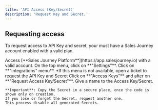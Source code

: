 ```yaml
---
title: 'API Access (Key/Secret)'
description: 'Request Key and Secret.'
---
```


## Requesting access

To request access to API Key and secret, your must have a Sales Journey account
enabled with a valid plan.

<Steps>
  <Step title="First Step">
    Access [**Sales Journey Platform**](https://app.salesjourney.io) with a valid account.
  </Step>

  <Step title="Second Step">
    On the top menu, click on <Icon icon="gear" size={16} /> **"Settings"**.
  </Step>

  <Step title="Third Step">
    Click on **"Integrations" menu**.
    *If this menu is not available, open a ticket to request the API Key and Secret
  </Step>

  <Step title="Fourth Step">
    Click on **"Access Keys"** and after on **"Request Access Key/Secret"**.
  </Step>

  <Step title="Fifth Step">
    Give a name to the Access Key/Secret.
    
    **Important**: Copy the Secret in a secure place, once the code is shown only on creation.
    If you lose or forget the Secret, request another one.
    This process disable all generated Secrets.
  </Step>

</Steps>

